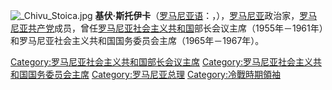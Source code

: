 {{unreferenced|time=2012-2-5}} 
[[File:_Chivu_Stoica.jpg|thumb]]
'''基伏·斯托伊卡'''（[[罗马尼亚语|罗马尼亚语]]：'''{{lang|ro|Chivu Stoica}}'''，{{Bd|1908年|8月8日|1975年|2月18日|catIdx=Stoica, Chivu}}），[[罗马尼亚|罗马尼亚]]政治家，[[罗马尼亚共产党|罗马尼亚共产党]]成员，曾任[[罗马尼亚社会主义共和国|罗马尼亚社会主义共和国]]部长会议主席（1955年－1961年）和罗马尼亚社会主义共和国国务委员会主席（1965年－1967年）。

{{start box}}
{{succession box|[[格奥尔基·乔治乌-德治|格奥尔基·乔治乌-德治]]|[[尼古拉·齐奥塞斯库|尼古拉·齐奥塞斯库]]|[[罗马尼亚社会主义共和国国务委员会主席|罗马尼亚社会主义共和国国务委员会主席]]|1965年-1967年}}
{{succession box|[[格奥尔基·乔治乌-德治|格奥尔基·乔治乌-德治]]|[[扬·格奥尔基·毛雷尔|扬·格奥尔基·毛雷尔]]|[[罗马尼亚总理|罗马尼亚社会主义共和国部长会议主席]]|1955年-1961年}}
{{end box}}

{{罗马尼亚总理}}
{{Authority control}}

{{DEFAULTSORT:Stoica, Chivu}}
[[Category:罗马尼亚社会主义共和国部长会议主席|Category:罗马尼亚社会主义共和国部长会议主席]]
[[Category:罗马尼亚社会主义共和国国务委员会主席|Category:罗马尼亚社会主义共和国国务委员会主席]]
[[Category:罗马尼亚总理|Category:罗马尼亚总理]]
[[Category:冷戰時期領袖|Category:冷戰時期領袖]]